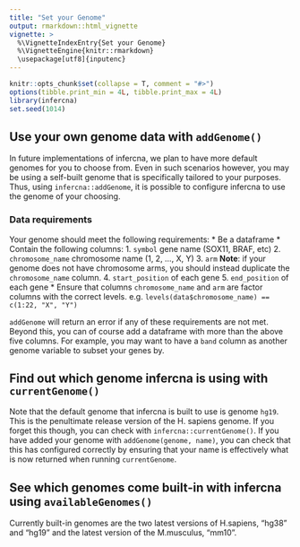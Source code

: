 ```yaml
---
title: "Set your Genome"
output: rmarkdown::html_vignette
vignette: >
  %\VignetteIndexEntry{Set your Genome}
  %\VignetteEngine{knitr::rmarkdown}
  \usepackage[utf8]{inputenc}
---
```


```r
knitr::opts_chunk$set(collapse = T, comment = "#>")
options(tibble.print_min = 4L, tibble.print_max = 4L)
library(infercna)
set.seed(1014)
```

## Use your own genome data with `addGenome()`

In future implementations of infercna, we plan to have more default genomes for you to choose from. Even in such scenarios however, you may be using a self-built genome that is specifically tailored to your purposes. Thus, using `infercna::addGenome`, it is possible to configure infercna to use the genome of your choosing.

### Data requirements

Your genome should meet the following requirements:
* Be a dataframe
* Contain the following columns:
    1. `symbol` gene name (SOX11, BRAF, etc)
    2. `chromosome_name` chromosome name (1, 2, ..., X, Y)
    3. `arm` **Note**: if your genome does not have chromosome arms, you should instead duplicate the `chromosome_name` column. 
    4. `start_position` of each gene
    5. `end_position` of each gene
* Ensure that columns `chromosome_name` and `arm` are factor columns with the correct levels. e.g. `levels(data$chromosome_name) == c(1:22, "X", "Y")`

`addGenome` will return an error if any of these requirements are not met.
Beyond this, you can of course add a dataframe with more than the above five columns. For example, you may want to have a `band` column as another genome variable to subset your genes by.

## Find out which genome infercna is using with `currentGenome()`

Note that the default genome that infercna is built to use is genome `hg19`. This is the penultimate release version of the H. sapiens genome. If you forget this though, you can check with `infercna::currentGenome()`. If you have added your genome with `addGenome(genome, name)`, you can check that this has configured correctly by ensuring that your name <name> is effectively what is now returned when running `currentGenome`.

## See which genomes come built-in with infercna using `availableGenomes()`

Currently built-in genomes are the two latest versions of H.sapiens, "hg38" and "hg19" and the latest version of the M.musculus, "mm10".

